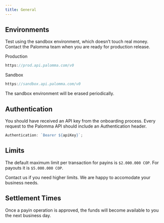 ```yaml
---
title: General
---
```


## Environments

Test using the sandbox environment, which doesn’t touch real money. Contact the Palomma team when you are ready for production release.

Production

```jsx
https://prod.api.palomma.com/v0
```

Sandbox

```jsx
https://sandbox.api.palomma.com/v0
```

<Note>The sandbox environment will be erased periodically.</Note>

## Authentication

You should have received an API key from the onboarding process. Every request to the Palomma API should include an Authentication header.

```jsx
Authentication: `Bearer ${apiKey}`;
```

## Limits

The default maximum limit per transaction for payins is `$2.000.000 COP`. For payouts it is `$5.000.000 COP`.

<Tip>
  Contact us if you need higher limits. We are happy to accomodate your business
  needs.
</Tip>

## Settlement Times

Once a payin operation is approved, the funds will become available to you the next business day.
